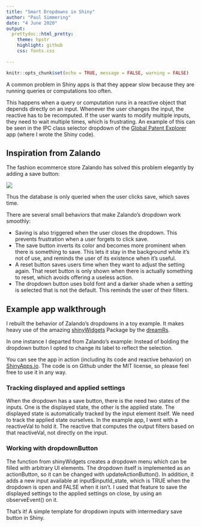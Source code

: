 ```yaml
---
title: "Smart Dropdowns in Shiny"
author: "Paul Simmering"
date: "4 June 2020"
output: 
  prettydoc::html_pretty:
    theme: hpstr
    highlight: github
    css: fonts.css
    
---
```


```r
knitr::opts_chunk$set(echo = TRUE, message = FALSE, warning = FALSE)
```

A common problem in Shiny apps is that they appear slow because they are running queries or computations too often.

This happens when a query or computation runs in a reactive object that depends directly on an input. Whenever the user changes the input, the reactive has to be recomputed. If the user wants to modify multiple inputs, they need to wait multiple times, which is frustrating. An example of this can be seen in the IPC class selector dropdown of the [Global Patent Explorer](https://psim.shinyapps.io/patent/) app (where I wrote the Shiny code).

## Inspiration from Zalando

The fashion ecommerce store Zalando has solved this problem elegantly by adding a save button:

![](https://media.giphy.com/media/ehxwUjdKNhVNF19Tpz/giphy.gif)

Thus the database is only queried when the user clicks save, which saves time.

There are several small behaviors that make Zalando's dropdown work smoothly:

- Saving is also triggered when the user closes the dropdown. This prevents frustration when a user forgets to click save.
- The save button inverts its color and becomes more prominent when there is something to save. This lets it stay in the background while it's not of use, and reminds the user of its existence when it's useful.
- A reset button saves users time when they want to adjust the setting again. That reset button is only shown when there is actually something to reset, which avoids offering a useless action.
- The dropdown button uses bold font and a darker shade when a setting is selected that is not the default. This reminds the user of their filters.

## Example app walkthrough

I rebuilt the behavior of Zalando's dropdowns in a toy example. It makes heavy use of the amazing [shinyWidgets](https://dreamrs.github.io/shinyWidgets/index.html) Package by the [dreamRs](https://www.dreamrs.fr/).

In one instance I departed from Zalando's example: Instead of bolding the dropdown button I opted to change its label to reflect the selection.

You can see the app in action (including its code and reactive behavior) on [ShinyApps.io](https://psim.shinyapps.io/dropdowns/). The code is on Github under the MIT license, so please feel free to use it in any way.

### Tracking displayed and applied settings
When the dropdown has a save button, there is the need two states of the inputs. One is the displayed state, the other is the applied state. The displayed state is automatically tracked by the input element itself. We need to track the applied state ourselves. In the example app, I went with a reactiveVal to hold it. The reactive that computes the output filters based on that reactiveVal, not directly on the input.

### Working with dropdownButton
The function from shinyWidgets creates a dropdown menu which can be filled with arbitrary UI elements. The dropdown itself is implemented as an actionButton, so it can be changed with updateActionButton(). In addition, it adds a new input available at input$inputId_state, which is TRUE when the dropdown is open and FALSE when it isn't. I used that feature to save the displayed settings to the applied settings on close, by using an observeEvent() on it.

That's it! A simple template for dropdown inputs with intermediary save button in Shiny.
